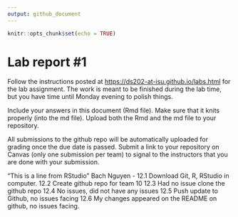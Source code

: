 ```yaml
---
output: github_document
---
```


<!-- README.md is generated from README.Rmd. Please edit the README.Rmd file -->

```r
knitr::opts_chunk$set(echo = TRUE)
```

# Lab report #1

Follow the instructions posted at <https://ds202-at-isu.github.io/labs.html> for the lab assignment. The work is meant to be finished during the lab time, but you have time until Monday evening to polish things.

Include your answers in this document (Rmd file). Make sure that it knits properly (into the md file). Upload both the Rmd and the md file to your repository.

All submissions to the github repo will be automatically uploaded for grading once the due date is passed. Submit a link to your repository on Canvas (only one submission per team) to signal to the instructors that you are done with your submission.

"This is a line from RStudio" Bach Nguyen - 12.1 Download Git, R, RStudio in computer. 12.2 Create github repo for team 10 12.3 Had no issue clone the github repo 12.4 No issues, did not have any issues 12.5 Push update to Github, no issues facing 12.6 My changes appeared on the README on github, no issues facing. 
